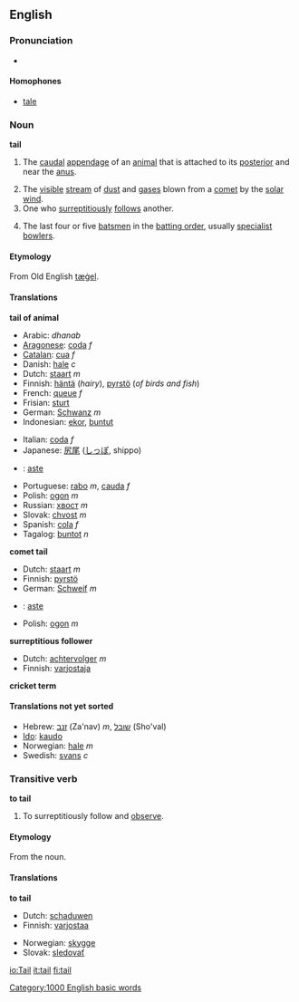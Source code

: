 ==English==

===Pronunciation===
*{{audio|en-us-tail.ogg|Audio (US)}}

====Homophones====
*[[tale]]

===Noun===
'''tail'''

#{{anatomy}} The [[caudal]] [[appendage]] of an [[animal]] that is attached to its [[posterior]] and near the [[anus]].
#The [[visible]] [[stream]] of [[dust]] and [[gas]]es blown from a [[comet]] by the [[solar wind]].
#One who [[surreptitious]]ly [[follow]]s another.
#{{Cricket}} The last four or five [[batsman|batsmen]] in the [[batting order]], usually [[specialist]] [[bowlers]].

====Etymology====
From Old English [[tægel|tæġel]].

====Translations====

<!--DefA-->'''tail of animal'''
{{top}}
*Arabic: {{ARchar|[[ذنب]]}} ''dhanab''
*[[Aragonese]]: [[coda]] ''f''
*[[Catalan]]: [[cua]] ''f''
*Danish: [[hale]] ''c''
*Dutch: [[staart]] ''m''
*Finnish: [[häntä]] (''hairy''), [[pyrstö]] (''of birds and fish'')
*French: [[queue#French|queue]] ''f''
*Frisian: [[sturt]]
*German: [[Schwanz]] ''m''
*Indonesian: [[ekor]], [[buntut]]
{{mid}}
*Italian: [[coda#Italian|coda]] ''f''
*Japanese: [[尻尾]] ([[しっぽ]], shippo)
*{{lv}}: [[aste]] {{f}}
*Portuguese: [[rabo]] ''m'', [[cauda]] ''f''
*Polish: [[ogon]] ''m''
*Russian: [[хвост]] ''m''
*Slovak: [[chvost]] ''m''
*Spanish: [[cola]] ''f''
*Tagalog: [[buntot]] ''n''
{{bottom}}

<!--DefB-->'''comet tail'''
{{top}}
*Dutch: [[staart]] ''m''
*Finnish: [[pyrstö]]
*German: [[Schweif]] ''m''
{{mid}}
*{{lv}}: [[aste]] {{f}}
*Polish: [[ogon]] ''m''
{{bottom}}

<!--DefC-->'''surreptitious follower'''
{{top}}
*Dutch: [[achtervolger]] ''m''
*Finnish: [[varjostaja]]
{{mid}}
{{bottom}}

<!--DefD-->'''cricket term'''
{{top}}
{{mid}}
{{bottom}}

====Translations not yet sorted====
*Hebrew: [[זנב]] (Za'nav) ''m'', [[שובל]] (Sho'val)
*[[Ido]]: [[kaudo]]
*Norwegian: [[hale]] ''m''
*Swedish: [[svans]] ''c''

===Transitive verb===
'''to tail'''

#To surreptitiously follow and [[observe]].

====Etymology====
From the noun.

====Translations====
<!--DefA-->'''to tail'''
{{top}}
*Dutch: [[schaduwen]]
*Finnish: [[varjostaa]]
{{mid}}
*Norwegian: [[skygge]]
*Slovak: [[sledovať]]
{{bottom}}

[[Category:1000 English basic words]]

[[io:Tail]]
[[it:tail]]
[[fi:tail]]